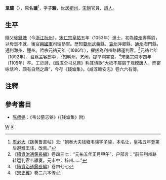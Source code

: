 '''韋驤'''（{{bd|1033年||1105年|catIdx=W韋}}），原名'''讓'''<ref>[[周必大|周必大]]《跋黄鲁直帖》云: “朝奉大夫钱塘韦骧字子骏，本名让，皇祐五年登第后避濮王讳，改焉。”</ref>，字'''子駿'''，世居[[衢州|衢州]]，[[宋朝|宋朝]]官員、[[詩人|詩人]]。

== 生平 ==
隨父徙[[錢塘|錢塘]]（今[[浙江|浙江]][[杭州|杭州]]）。[[宋仁宗|宋仁宗]][[皇祐|皇祐]]五年（1053年）進士，初為[[睦州|睦州]]壽縣尉，以母喪不就，後官[[興國軍|興國軍]]司理參軍。歷知[[婺州|婺州]]武義縣、[[袁州|袁州]]萍鄉縣、[[通州|通州]]海門縣，通判滁州、楚州。哲宗元祐元年（1086年），擢拔為利州路轉運判官。<ref>《[[續資治通鑑長編|續資治通鑑長編]]》卷四三七：“元祐五年正月甲午”，户部言：“前任利州路转运判官韦骧奏，元丰中，梓州……”</ref>元祐七年（1092年），召爲主客郎中，<ref>《[[續資治通鑑長編|續資治通鑑長編]]》卷四七七</ref>知明州，乞闲，提举洞霄宫。<ref>《[[宋史翼|宋史翼]]》卷二六本传</ref>宋徽宗崇寧四年（1105年）卒。工於詩，《四库全书总目》称其诗歌“大抵不屑屑于规模唐人，而密咏恬吟，颇有自然之趣”，今存《錢塘集》。《咸淳臨安志》卷六六有傳。

==注釋==
<div class="references-small">
<references />
</div>

==參考書目==
*[[陈师锡|陈师锡]]：《韦公墓志铭》(《钱塘集》附)

[[Category:宋朝政治人物|W]]
[[Category:韋姓|X]]